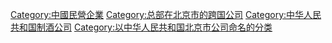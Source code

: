 {{catmain|華澤集團}}

[[Category:中國民營企業|Category:中國民營企業]]
[[Category:总部在北京市的跨国公司|Category:总部在北京市的跨国公司]]
[[Category:中华人民共和国制酒公司|Category:中华人民共和国制酒公司]]
[[Category:以中华人民共和国北京市公司命名的分类|Category:以中华人民共和国北京市公司命名的分类]]